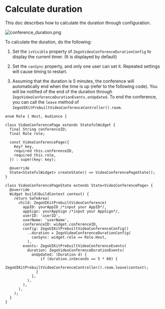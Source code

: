 # Calculate duration

This doc describes how to calculate the duration through configuration.


<Frame width="30%" height="auto" caption="">
    <img src="https://media-resource.spreading.io/docuo/workspace564/27e54a759d23575969552654cb45bf89/9b891343e9.png" alt="conference_duration.png"/>
</Frame> 

To calculate the duration, do the following:

1. Set the `isVisible` property of `ZegoVideoConferenceDurationConfig` to display the current timer. (It is displayed by default)

2. Set the `canSync` property, and only one user can set it. Repeated settings will cause timing to restart.

3. Assuming that the duration is 5 minutes, the conference will automatically end when the time is up (refer to the following code). You will be notified of the end of the duration through `ZegoVideoConferenceDurationEvents.onUpdated`. To end the conference, you can call the `leave` method of `ZegoUIKitPrebuiltVideoConferenceController().room`.


```dartx
enum Role { Host, Audience }

class VideoConferencePage extends StatefulWidget {
  final String conferenceID;
  final Role role;

  const VideoConferencePage({
    Key? key,
    required this.conferenceID,
    required this.role,
  }) : super(key: key);

  @override
  State<StatefulWidget> createState() => VideoConferencePageState();
}

class VideoConferencePageState extends State<VideoConferencePage> {
  @override
  Widget build(BuildContext context) {
    return SafeArea(
      child: ZegoUIKitPrebuiltVideoConference(
        appID: yourAppID /*input your AppID*/,
        appSign: yourAppSign /*input your AppSign*/,
        userID: 'userID',
        userName: 'userName',
        conferenceID: widget.conferenceID,
        config: ZegoUIKitPrebuiltVideoConferenceConfig()
          ..duration = ZegoVideoConferenceDurationConfig(
            canSync: widget.role == Role.Host,
          ),
        events: ZegoUIKitPrebuiltVideoConferenceEvents(
          duration: ZegoVideoConferenceDurationEvents(
            onUpdated: (Duration d) {
                if (duration.inSeconds == 5 * 60) {
                  ZegoUIKitPrebuiltVideoConferenceController().room.leave(context);
              }
            },
          ),
        ),
      ),
    );
  }
}

```
